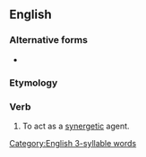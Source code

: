 ==English==

===Alternative forms===
* {{l|en|synergise}}

===Etymology===
{{rfe|lang=en}}

===Verb===
{{en-verb|synergiz}}

# To act as a [[synergetic]] agent.

[[Category:English 3-syllable words]]